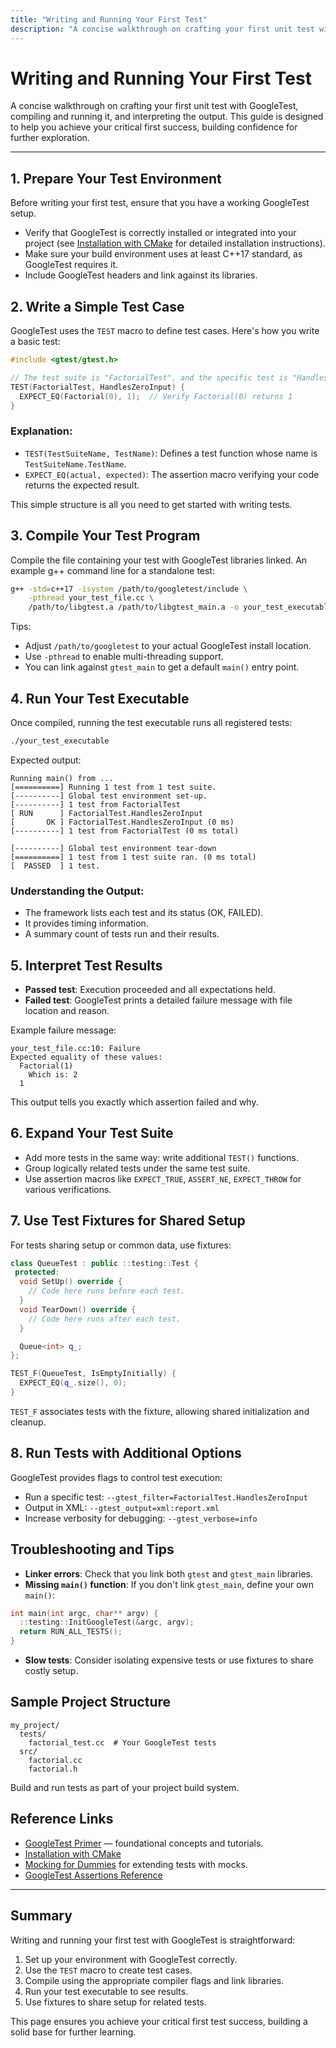 ```yaml
---
title: "Writing and Running Your First Test"
description: "A concise walkthrough on crafting your first unit test with GoogleTest, compiling and running it, and interpreting the output. This page ensures users achieve their critical first success, building confidence to continue."
---
```


# Writing and Running Your First Test

A concise walkthrough on crafting your first unit test with GoogleTest, compiling and running it, and interpreting the output. This guide is designed to help you achieve your critical first success, building confidence for further exploration.

---

## 1. Prepare Your Test Environment

Before writing your first test, ensure that you have a working GoogleTest setup.

- Verify that GoogleTest is correctly installed or integrated into your project (see [Installation with CMake](../../getting-started/setup-prerequisites-installation/installation-cmake) for detailed installation instructions).
- Make sure your build environment uses at least C++17 standard, as GoogleTest requires it.
- Include GoogleTest headers and link against its libraries.


## 2. Write a Simple Test Case

GoogleTest uses the `TEST` macro to define test cases. Here's how you write a basic test:

```cpp
#include <gtest/gtest.h>

// The test suite is "FactorialTest", and the specific test is "HandlesZeroInput".
TEST(FactorialTest, HandlesZeroInput) {
  EXPECT_EQ(Factorial(0), 1);  // Verify Factorial(0) returns 1
}
```

### Explanation:
- `TEST(TestSuiteName, TestName)`: Defines a test function whose name is `TestSuiteName.TestName`.
- `EXPECT_EQ(actual, expected)`: The assertion macro verifying your code returns the expected result.

This simple structure is all you need to get started with writing tests.


## 3. Compile Your Test Program

Compile the file containing your test with GoogleTest libraries linked. An example g++ command line for a standalone test:

```bash
g++ -std=c++17 -isystem /path/to/googletest/include \
    -pthread your_test_file.cc \
    /path/to/libgtest.a /path/to/libgtest_main.a -o your_test_executable
```

Tips:
- Adjust `/path/to/googletest` to your actual GoogleTest install location.
- Use `-pthread` to enable multi-threading support.
- You can link against `gtest_main` to get a default `main()` entry point.


## 4. Run Your Test Executable

Once compiled, running the test executable runs all registered tests:

```bash
./your_test_executable
```

Expected output:

```
Running main() from ...
[==========] Running 1 test from 1 test suite.
[----------] Global test environment set-up.
[----------] 1 test from FactorialTest
[ RUN      ] FactorialTest.HandlesZeroInput
[       OK ] FactorialTest.HandlesZeroInput (0 ms)
[----------] 1 test from FactorialTest (0 ms total)

[----------] Global test environment tear-down
[==========] 1 test from 1 test suite ran. (0 ms total)
[  PASSED  ] 1 test.
```

### Understanding the Output:
- The framework lists each test and its status (OK, FAILED).
- It provides timing information.
- A summary count of tests run and their results.


## 5. Interpret Test Results

- **Passed test**: Execution proceeded and all expectations held.
- **Failed test**: GoogleTest prints a detailed failure message with file location and reason.

Example failure message:

```
your_test_file.cc:10: Failure
Expected equality of these values:
  Factorial(1)
    Which is: 2
  1
```

This output tells you exactly which assertion failed and why.


## 6. Expand Your Test Suite

- Add more tests in the same way: write additional `TEST()` functions.
- Group logically related tests under the same test suite.
- Use assertion macros like `EXPECT_TRUE`, `ASSERT_NE`, `EXPECT_THROW` for various verifications.


## 7. Use Test Fixtures for Shared Setup

For tests sharing setup or common data, use fixtures:

```cpp
class QueueTest : public ::testing::Test {
 protected:
  void SetUp() override {
    // Code here runs before each test.
  }
  void TearDown() override {
    // Code here runs after each test.
  }

  Queue<int> q_;
};

TEST_F(QueueTest, IsEmptyInitially) {
  EXPECT_EQ(q_.size(), 0);
}
```

`TEST_F` associates tests with the fixture, allowing shared initialization and cleanup.


## 8. Run Tests with Additional Options

GoogleTest provides flags to control test execution:

- Run a specific test: `--gtest_filter=FactorialTest.HandlesZeroInput`
- Output in XML: `--gtest_output=xml:report.xml`
- Increase verbosity for debugging: `--gtest_verbose=info`


## Troubleshooting and Tips

- **Linker errors**: Check that you link both `gtest` and `gtest_main` libraries.
- **Missing `main()` function**: If you don't link `gtest_main`, define your own `main()`:

```cpp
int main(int argc, char** argv) {
  ::testing::InitGoogleTest(&argc, argv);
  return RUN_ALL_TESTS();
}
```

- **Slow tests**: Consider isolating expensive tests or use fixtures to share costly setup.


## Sample Project Structure

```
my_project/
  tests/
    factorial_test.cc  # Your GoogleTest tests
  src/
    factorial.cc
    factorial.h
```

Build and run tests as part of your project build system.


## Reference Links

- [GoogleTest Primer](../../docs/primer.md) — foundational concepts and tutorials.
- [Installation with CMake](../../getting-started/setup-prerequisites-installation/installation-cmake)
- [Mocking for Dummies](../../docs/gmock_for_dummies.md) for extending tests with mocks.
- [GoogleTest Assertions Reference](../../api-reference/core-assertions-matchers/assertions-reference)

---

## Summary

Writing and running your first test with GoogleTest is straightforward:
1. Set up your environment with GoogleTest correctly.
2. Use the `TEST` macro to create test cases.
3. Compile using the appropriate compiler flags and link libraries.
4. Run your test executable to see results.
5. Use fixtures to share setup for related tests.

This page ensures you achieve your critical first test success, building a solid base for further learning.
